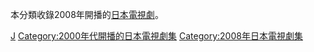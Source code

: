 本分類收錄2008年開播的[[日本|日本]][[電視劇|電視劇]]。

{{year by category
|m=2
|c=0
|d=0
|y=8
|cat=開播的日本電視劇集
|sortkey=日本電視劇集
|parent=各年開播的日本電視劇集
|subcat=2008年日本電視劇集
}}


[[Category:2008年開播的電視劇|J]]
[[Category:2000年代開播的日本電視劇集|Category:2000年代開播的日本電視劇集]]
[[Category:2008年日本電視劇集|Category:2008年日本電視劇集]]